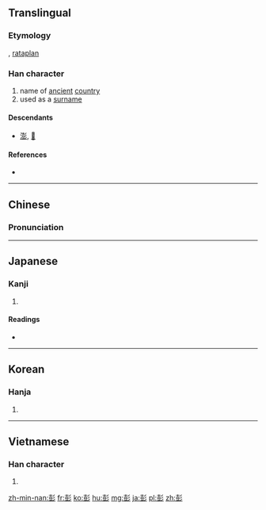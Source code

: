 ==Translingual==

===Etymology===
{{Han compound|壴|彡|c1=s|c2=p|ls=psc}}, [[rataplan]]

===Han character===
{{Han char|rn=59|rad=彡|as=09|sn=12|four=4212<sub>2</sub>|canj=土廿竹竹竹 (GTHHH)|ids=⿰[[壴]][[彡]]}}

# name of [[ancient]] [[country]]
# used as a [[surname]]

====Descendants====
* [[澎]], [[𥛱]]

====References====
* {{Han ref|kx=0364.050|dkj=10003|dj=0683.110|hdz=20855.060|uh=5F6D|ud=24429|bh=B45E|bd=46174}}

----

==Chinese==
{{zh-hanzi-box|[[彭]]}}

===Pronunciation===
{{zh-pron
|m=péng
|c=paang4,pang4
|mc=y
|oc=y
|ma=
|cat=pn
}}

----

==Japanese==

===Kanji===
{{ja-kanji|grade=|rs=彡09}}

# {{defn|lang=ja|sort=彡09}}

====Readings====
* {{ja-readings|on=[[ほう]] (hō)|kun=[[ゆく]] (yuku), [[みち]] (michi), [[さかん]] (sakan)}}

----

==Korean==

===Hanja===
{{ko-hanja|hangeul=[[팽]], [[방]]|eumhun=|rv=paeng, bang|mr=p'aeng, pang|y=phayng, pang}}

# {{defn|lang=ko|sort=彡09}}

----

==Vietnamese==

===Han character===
{{vi-hantu|[[bành]]|rs=彡09}}

# {{defn|lang=vi|sort=彡09}}

[[zh-min-nan:彭]]
[[fr:彭]]
[[ko:彭]]
[[hu:彭]]
[[mg:彭]]
[[ja:彭]]
[[pl:彭]]
[[zh:彭]]